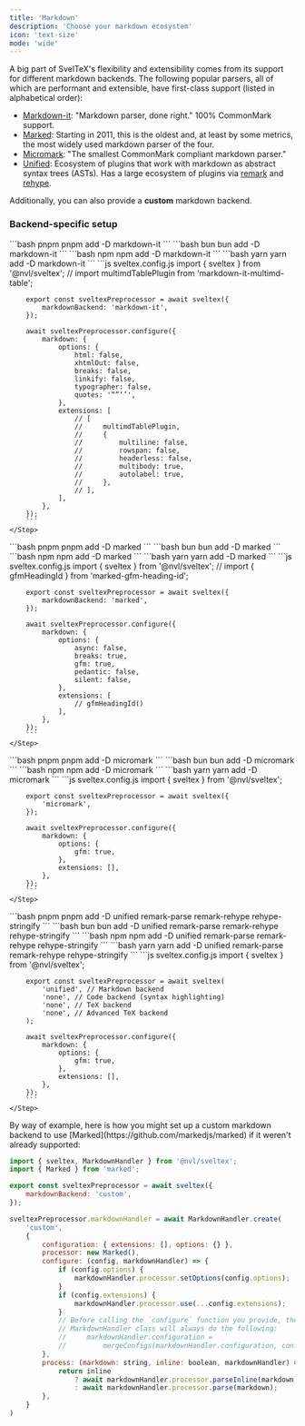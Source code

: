 ```yaml
---
title: 'Markdown'
description: 'Choose your markdown ecosystem'
icon: 'text-size'
mode: 'wide'
---
```


A big part of SvelTeX's flexibility and extensibility comes from its support for
different markdown backends. The following popular parsers, all of which are
performant and extensible, have first-class support (listed in alphabetical
order):

-   [Markdown-it](https://github.com/markdown-it/markdown-it): "Markdown parser,
    done right." 100% CommonMark support.
-   [Marked](https://github.com/markedjs/marked): Starting in 2011, this is the
    oldest and, at least by some metrics, the most widely used markdown parser
    of the four.
-   [Micromark](https://github.com/micromark/micromark): "The smallest
    CommonMark compliant markdown parser."
-   [Unified](https://github.com/unifiedjs/unified): Ecosystem of plugins that
    work with markdown as abstract syntax trees (ASTs). Has a large ecosystem of
    plugins via [remark](https://github.com/remarkjs/remark) and
    [rehype](https://github.com/rehypejs/rehype).

Additionally, you can also provide a **custom** markdown backend.

### Backend-specific setup

<Tabs>
<Tab title="Markdown-it">
<Steps>
    <Step title="Install the necessary dependencies">
    <CodeGroup>
        ```bash pnpm
        pnpm add -D markdown-it
        ```
        ```bash bun
        bun add -D markdown-it
        ```
        ```bash npm
        npm add -D markdown-it
        ```
        ```bash yarn
        yarn add -D markdown-it
        ```
    </CodeGroup>
    </Step>
    <Step title="Tell Sveltex to use Markdown-it and customize away!" >
        ```js sveltex.config.js
        import { sveltex } from '@nvl/sveltex';
        // import multimdTablePlugin from 'markdown-it-multimd-table';

        export const sveltexPreprocessor = await sveltex({
            markdownBackend: 'markdown-it',
        });

        await sveltexPreprocessor.configure({
            markdown: {
                options: {
                    html: false,
                    xhtmlOut: false,
                    breaks: false,
                    linkify: false,
                    typographer: false,
                    quotes: '“”‘’',
                },
                extensions: [
                    // [
                    //     multimdTablePlugin,
                    //     {
                    //         multiline: false,
                    //         rowspan: false,
                    //         headerless: false,
                    //         multibody: true,
                    //         autolabel: true,
                    //     },
                    // ],
                ],
            },
        });
        ```
    </Step>

</Steps>
</Tab>
<Tab title="Marked">
<Steps>
    <Step title="Install the necessary dependencies">
    <CodeGroup>
        ```bash pnpm
        pnpm add -D marked
        ```
        ```bash bun
        bun add -D marked
        ```
        ```bash npm
        npm add -D marked
        ```
        ```bash yarn
        yarn add -D marked
        ```
    </CodeGroup>
    </Step>
    <Step title="Tell SvelTeX to use Marked" >
        ```js sveltex.config.js
        import { sveltex } from '@nvl/sveltex';
        // import { gfmHeadingId } from 'marked-gfm-heading-id';

        export const sveltexPreprocessor = await sveltex({
            markdownBackend: 'marked',
        });

        await sveltexPreprocessor.configure({
            markdown: {
                options: {
                    async: false,
                    breaks: true,
                    gfm: true,
                    pedantic: false,
                    silent: false,
                },
                extensions: [
                    // gfmHeadingId()
                ],
            },
        });
        ```
    </Step>

</Steps>
</Tab>
<Tab title="Micromark">
<Steps>
    <Step title="Install the necessary dependencies">
    <CodeGroup>
        ```bash pnpm
        pnpm add -D micromark
        ```
        ```bash bun
        bun add -D micromark
        ```
        ```bash npm
        npm add -D micromark
        ```
        ```bash yarn
        yarn add -D micromark
        ```
    </CodeGroup>
    </Step>
    <Step title="Tell SvelTeX to use Micromark" >
        ```js sveltex.config.js
        import { sveltex } from '@nvl/sveltex';

        export const sveltexPreprocessor = await sveltex({
            'micromark',
        });

        await sveltexPreprocessor.configure({
            markdown: {
                options: {
                    gfm: true,
                },
                extensions: [],
            },
        });
        ```
    </Step>

</Steps>
</Tab>
<Tab title="Unified">
<Steps>
    <Step title="Install the necessary dependencies">
    <CodeGroup>
        ```bash pnpm
        pnpm add -D unified remark-parse remark-rehype rehype-stringify
        ```
        ```bash bun
        bun add -D unified remark-parse remark-rehype rehype-stringify
        ```
        ```bash npm
        npm add -D unified remark-parse remark-rehype rehype-stringify
        ```
        ```bash yarn
        yarn add -D unified remark-parse remark-rehype rehype-stringify
        ```
    </CodeGroup>
    </Step>
    <Step title="Tell SvelTeX to use Unified" >
        ```js sveltex.config.js
        import { sveltex } from '@nvl/sveltex';

        export const sveltexPreprocessor = await sveltex(
            'unified', // Markdown backend
            'none', // Code backend (syntax highlighting)
            'none', // TeX backend
            'none', // Advanced TeX backend
        );

        await sveltexPreprocessor.configure({
            markdown: {
                options: {
                    gfm: true,
                },
                extensions: [],
            },
        });
        ```
    </Step>

</Steps>
</Tab>
<Tab title="Custom">
By way of example, here is how you might set up a custom markdown backend to use
[Marked](https://github.com/markedjs/marked) if it weren't already supported:

```js sveltex.config.js
import { sveltex, MarkdownHandler } from '@nvl/sveltex';
import { Marked } from 'marked';

export const sveltexPreprocessor = await sveltex({
    markdownBackend: 'custom',
});

sveltexPreprocessor.markdownHandler = await MarkdownHandler.create(
    'custom',
    {
        configuration: { extensions: [], options: {} },
        processor: new Marked(),
        configure: (config, markdownHandler) => {
            if (config.options) {
                markdownHandler.processor.setOptions(config.options);
            }
            if (config.extensions) {
                markdownHandler.processor.use(...config.extensions);
            }
            // Before calling the `configure` function you provide, the
            // MarkdownHandler class will always do the following:
            //     markdownHandler.configuration =
            //         mergeConfigs(markdownHandler.configuration, config);
        },
        process: (markdown: string, inline: boolean, markdownHandler) => {
            return inline
                ? await markdownHandler.processor.parseInline(markdown)
                : await markdownHandler.processor.parse(markdown);
        },
    }
)
```

</Tab>
</Tabs>
